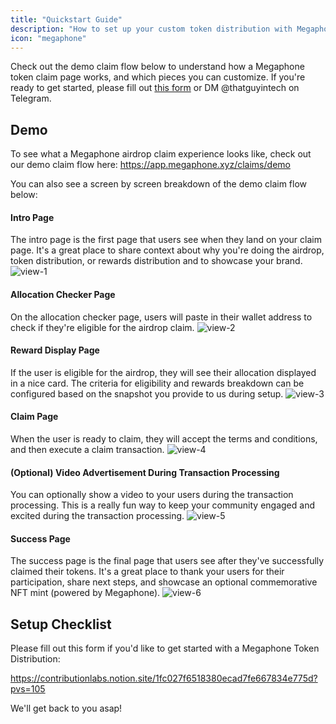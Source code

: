 ```yaml
---
title: "Quickstart Guide"
description: "How to set up your custom token distribution with Megaphone."
icon: "megaphone"
---
```


Check out the demo claim flow below to understand how a Megaphone token claim page works, and which pieces you can customize.
If you're ready to get started, please fill out [this form](https://contributionlabs.notion.site/1fc027f6518380ecad7fe667834e775d?pvs=105) or DM @thatguyintech on Telegram.

## Demo

To see what a Megaphone airdrop claim experience looks like, check out our demo claim flow here: https://app.megaphone.xyz/claims/demo 

You can also see a screen by screen breakdown of the demo claim flow below:

#### Intro Page

The intro page is the first page that users see when they land on your claim page. It's a great place to share context about why you're doing the airdrop, token distribution, or rewards distribution and to showcase your brand.
![view-1](https://megaphone.b-cdn.net/docs/demo-claim-view-1.png)

#### Allocation Checker Page

On the allocation checker page, users will paste in their wallet address to check if they're eligible for the airdrop claim.
![view-2](https://megaphone.b-cdn.net/docs/demo-claim-view-2.png)

#### Reward Display Page

If the user is eligible for the airdrop, they will see their allocation displayed in a nice card. The criteria for eligibility and rewards breakdown can be configured based on the snapshot you provide to us during setup.
![view-3](https://megaphone.b-cdn.net/docs/demo-claim-view-3.png)

#### Claim Page

When the user is ready to claim, they will accept the terms and conditions, and then execute a claim transaction.
![view-4](https://megaphone.b-cdn.net/docs/demo-claim-view-4a.png)

#### (Optional) Video Advertisement During Transaction Processing

You can optionally show a video to your users during the transaction processing. This is a really fun way to keep your community engaged and excited during the transaction processing.
![view-5](https://megaphone.b-cdn.net/docs/demo-claim-view-5a.png)

#### Success Page

The success page is the final page that users see after they've successfully claimed their tokens. It's a great place to thank your users for their participation, share next steps, and showcase an optional commemorative NFT mint (powered by Megaphone).
![view-6](https://megaphone.b-cdn.net/docs/demo-claim-view-6.png)

## Setup Checklist

Please fill out this form if you'd like to get started with a Megaphone Token Distribution:

https://contributionlabs.notion.site/1fc027f6518380ecad7fe667834e775d?pvs=105

We'll get back to you asap\!